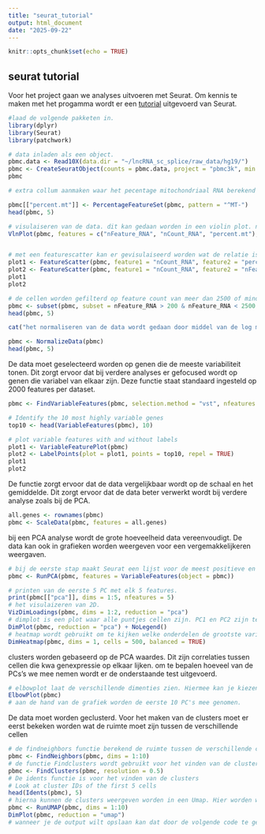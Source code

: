 ```yaml
---
title: "seurat_tutorial"
output: html_document
date: "2025-09-22"
---
```


```r
knitr::opts_chunk$set(echo = TRUE)
```

## seurat tutorial
Voor het project gaan we analyses uitvoeren met Seurat. Om kennis te maken met het progamma wordt er een [tutorial](https://satijalab.org/seurat/articles/pbmc3k_tutorial) uitgevoerd van Seurat.

```r
#laad de volgende pakketen in. 
library(dplyr)
library(Seurat)
library(patchwork)
```

```r
# data inladen als een object. 
pbmc.data <- Read10X(data.dir = "~/lncRNA_sc_splice/raw_data/hg19/")
pbmc <- CreateSeuratObject(counts = pbmc.data, project = "pbmc3k", min.cells = 3, min.features = 200)
pbmc
```

```r
# extra collum aanmaken waar het pecentage mitochondriaal RNA berekend wordt. cellen die lage kwaliteit hebben vertonen vaak een hoog percentage mitochondriaal RNA. extra colom wordt gemaakt met [[]]

pbmc[["percent.mt"]] <- PercentageFeatureSet(pbmc, pattern = "^MT-")
head(pbmc, 5)

# visulaiseren van de data. dit kan gedaan worden in een violin plot. ncol staat voor de nummer van collomen. 
VlnPlot(pbmc, features = c("nFeature_RNA", "nCount_RNA", "percent.mt"), ncol = 3)


# met een featurescatter kan er gevisulaiseerd worden wat de relatie is tussen verschillende features.
plot1 <- FeatureScatter(pbmc, feature1 = "nCount_RNA", feature2 = "percent.mt")
plot2 <- FeatureScatter(pbmc, feature1 = "nCount_RNA", feature2 = "nFeature_RNA")
plot1
plot2

# de cellen worden gefilterd op feature count van meer dan 2500 of minder dan 200. Er word ook gefilterd op minder dan 5% mitochondriaal pecentage
pbmc <- subset(pbmc, subset = nFeature_RNA > 200 & nFeature_RNA < 2500 & percent.mt < 5)
head(pbmc, 5)
```

```r
cat("het normaliseren van de data wordt gedaan door middel van de log methode. deze functie staat standaard op 10.000 ingesteld")

pbmc <- NormalizeData(pbmc)
head(pbmc, 5)
```
De data moet geselecteerd worden op genen die de meeste variabiliteit tonen. Dit zorgt ervoor dat bij verdere analyses er gefocused wordt op genen die variabel van elkaar zijn. Deze functie staat standaard ingesteld op 2000 features per dataset. 
```r
pbmc <- FindVariableFeatures(pbmc, selection.method = "vst", nfeatures = 2000)

# Identify the 10 most highly variable genes
top10 <- head(VariableFeatures(pbmc), 10)

# plot variable features with and without labels
plot1 <- VariableFeaturePlot(pbmc)
plot2 <- LabelPoints(plot = plot1, points = top10, repel = TRUE)
plot1
plot2
```
De functie zorgt ervoor dat de data vergelijkbaar wordt op de schaal en het gemiddelde. Dit zorgt ervoor dat de data beter verwerkt wordt bij verdere analyse zoals bij de PCA.

```r
all.genes <- rownames(pbmc)
pbmc <- ScaleData(pbmc, features = all.genes)
```
bij een PCA analyse wordt de grote hoeveelheid data vereenvoudigt. De data kan ook in grafieken worden weergeven voor een vergemakkelijkeren weergaven. 
```r
# bij de eerste stap maakt Seurat een lijst voor de meest positieve en negatieve genen ten opzichte van de rest van de dataset. 
pbmc <- RunPCA(pbmc, features = VariableFeatures(object = pbmc))

# printen van de eerste 5 PC met elk 5 features.
print(pbmc[["pca"]], dims = 1:5, nfeatures = 5)
# het visulaizeren van 2D. 
VizDimLoadings(pbmc, dims = 1:2, reduction = "pca")
# dimplot is een plot waar alle puntjes cellen zijn. PC1 en PC2 zijn tegenover elkaar uitgezet. 
DimPlot(pbmc, reduction = "pca") + NoLegend()
# heatmap wordt gebruikt om te kijken welke onderdelen de grootste variatie van elkaar hebben. 
DimHeatmap(pbmc, dims = 1, cells = 500, balanced = TRUE)

```
clusters worden gebaseerd op de PCA waardes. Dit zijn correlaties tussen cellen die kwa genexpressie op elkaar lijken. om te bepalen hoeveel van de PCs's we mee nemen wordt er de onderstaande test uitgevoerd. 
```r
# elbowplot laat de verschillende dimenties zien. Hiermee kan je kiezen hoeveel dimenties je mee wilt nemen voor volgende analyses. 
ElbowPlot(pbmc)
# aan de hand van de grafiek worden de eerste 10 PC's mee genomen. 
```
De data moet worden geclusterd. Voor het maken van de clusters moet er eerst bekeken worden wat de ruimte moet zijn tussen de verschillende cellen
```r
# de findneighbors functie berekend de ruimte tussen de verschillende cellen aan de hand van de PCA waardes. in dit geval worden de eerste 10 PC's mee genomen die zijn bij "dimentie bepalen van de dataset" bepaald.
pbmc <- FindNeighbors(pbmc, dims = 1:10)
# de functie Findclusters wordt gebruikt voor het vinden van de clusters. Bij een dataset van ongeveer 3000 cellen wordt de parameter rond de 0,4-1,2 gezet. Bij meer cellen wordt de waarde meer. 
pbmc <- FindClusters(pbmc, resolution = 0.5)
# De idents functie is voor het vinden van de clusters
# Look at cluster IDs of the first 5 cells
head(Idents(pbmc), 5)
# hierna kunnen de clusters weergeven worden in een Umap. Hier worden weer de eerste 10 PCA's gebruikt. 
pbmc <- RunUMAP(pbmc, dims = 1:10)
DimPlot(pbmc, reduction = "umap")
# wanneer je de output wilt opslaan kan dat door de volgende code te gebruiken: saveRDS(pbmc, file = "../output/pbmc_tutorial.rds")
```

